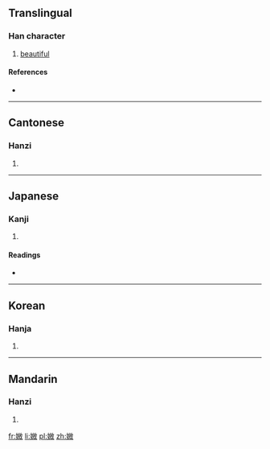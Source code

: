 ==Translingual==

===Han character===
{{Han char|rn=38|rad=女|as=10|sn=13|four=4844<sub>0</sub>|canj=女山山大 (VUUK)|ids=⿰[[女]][[𢼸]]}}

# [[beautiful]]

====References====
* {{Han ref|kx=0268.140|dkj=06582|hdz=21071.210|uh=5ABA|ud=23226|bh=DCF6|bd=56566}}

----

==Cantonese==

===Hanzi===
{{yue-hanzi|jyut=mei5|y=mei5}}

# {{defn|lang=yue|sort=女10}}

----

==Japanese==

===Kanji===
{{ja-kanji|grade=|rs=女10}}

# {{defn|lang=ja|sort=女10}}

====Readings====
* {{ja-readings|on=[[び]] (bi), [[み]] (mi)|kun=[[よい]] (yoi), [[うつくしい]] (utsukushii)}}

----

==Korean==

===Hanja===
{{ko-hanja|hangeul=미|rv=mi|mr=mi}}

# {{defn|lang=ko|sort=女10}}

----

==Mandarin==

===Hanzi===
{{cmn-hanzi|pin=[[měi]] ([[mei3]])|wg=mei<sup>3</sup>}}

# {{defn|lang=cmn|sort=女10}}

[[fr:媺]]
[[li:媺]]
[[pl:媺]]
[[zh:媺]]
